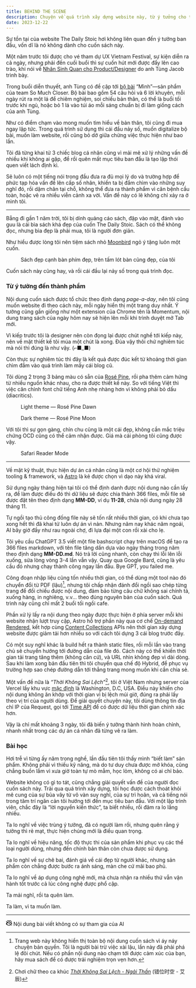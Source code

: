 ```yaml
---
title: BEHIND THE SCENE
description: Chuyện về quá trình xây dựng website này, từ ý tưởng cho tới thành phẩm, và bài học
date: 2023-12-22
---
```


Sự tồn tại của website The Daily Stoic hơi không liên quan đến ý tưởng ban đầu, vốn dĩ là nó không dành cho cuốn sách này.

Một năm trước tôi được cho vé tham dự UX Vietnam Festival, sự kiện diễn ra cả ngày, nhưng phải đến cuối buổi thì sự cuốn hút mới được đẩy lên cao trào, khi nói về [Nhân Sinh Quan cho Product/Designer](https://www.canva.com/design/DAFUVgvNt8I/ed8Bn-rM_O7013Tu-sC0lw/view) do anh Tùng Jacob trình bày.

Trong buổi diễn thuyết, anh Tùng có đề cập tới [bộ bài](https://readingcabin.vn/product/bo-bai-minh/) “Mình”—sản phẩm của team So Much Closer. Bộ bài bao gồm 54 câu hỏi và 6 lời khuyên, mỗi ngày rút ra một lá để chiêm nghiệm, soi chiếu bản thân, có thể là buổi tối trước khi ngủ, hoặc bỏ 1 lá vào túi áo mỗi sáng chuẩn bị đi làm giống cách của anh Tùng.

Như có điểm chạm vào mong muốn tìm hiểu về bản thân, tôi cũng đi mua ngay lập tức. Trong quá trình sử dụng thì cái đầu nảy số, muốn digitalize bộ bài, muốn làm website, rồi cũng bỏ dở giữa chừng việc thực hiện như bao lần.

Tôi đã từng khai tử 3 chiếc blog cá nhân cũng vì mải mê xử lý những vấn đề nhiều khi không ai gặp, để rồi quên mất mục tiêu ban đầu là tạo lập thói quen viết lách định kì.

Sẽ luôn có một tiếng nói trong đầu đưa ra đủ mọi lý do và trường hợp để phức tạp hóa vấn đề lên cấp số nhân, khiến ta bị đắm chìm vào những suy nghĩ đó, rồi dậm chân tại chỗ, không thể đưa ra thành phẩm vì căn bệnh cầu toàn, hoặc vẽ ra nhiều viễn cảnh xa vời. Vấn đề này có lẽ không chỉ xảy ra ở mình tôi.

***

Bẵng đi gần 1 năm trời, tôi bị dính quảng cáo sách, đập vào mặt, đánh vào guu là cái bìa sách khá đẹp của cuốn The Daily Stoic. Sách có thể không đọc, nhưng bìa đẹp là phải mua, tôi là người đơn giản.

Như hiểu được lòng tôi nên tiệm sách nhỏ [Moonbird](https://shopee.vn/moonbirdbooks) ngỏ ý tặng luôn một cuốn.

<figure>
  <div>
    <Image src="/images/book.jpeg" alt="" width={4032} height={2268} />
  </div>
  <figcaption>Sách đẹp cạnh bàn phím đẹp, trên tấm lót bàn cũng đẹp, của tôi</figcaption>
</figure>

Cuốn sách này cũng hay, và rồi cái đầu lại nảy số trong quá trình đọc.

### Từ ý tưởng đến thành phẩm

Nội dung cuốn sách được tổ chức theo định dạng _page-a-day_, nên tôi cũng muốn website đi theo cách này, mỗi ngày hiển thị một trang duy nhất. Ý tưởng cũng gần giống như một extension của Chrome tên là Momentum, nội dung trang sách của ngày hôm nay sẽ hiện lên mỗi khi trình duyệt mở Tab mới.

Vì kiếp trước tôi là designer nên còn đọng lại được chút nghề tới kiếp này, nên về mặt thiết kế tôi múa một chút là xong. Đùa vậy thôi chứ nghiêm túc mà nói thì đúng là như vậy. (⌐■_■)

Còn thực sự nghiêm túc thì đây là kết quả được đúc kết từ khoảng thời gian chìm đắm vào quá trình làm mấy cái blog cũ.

Tôi dùng 2 trong 3 bảng màu có sẵn của [Rosé Pine](https://rosepinetheme.com), rồi pha thêm cảm hứng từ nhiều nguồn khác nhau, cho ra được thiết kế này. So với tiếng Việt thì việc căn chỉnh font chữ tiếng Anh nhẹ nhàng hơn vì không phải bỏ dấu (diacritics).

<figure>
  <div>
    <Image src="/images/light.png" alt="" width={1480} height={2062} />
  </div>
  <figcaption>Light theme — Rosé Pine Dawn</figcaption>
</figure>

<figure>
  <div>
    <Image src="/images/dark.png" alt="" width={1480} height={2062} />
  </div>
  <figcaption>Dark theme — Rosé Pine Moon</figcaption>
</figure>

Với tôi thì sự gọn gàng, chỉn chu cũng là một cái đẹp, không cần mắc triệu chứng OCD cũng có thể cảm nhận được. Giá mà cái phòng tôi cũng được vậy.

<figure>
  <div>
    <Image src="/images/reader-mode.png" alt="" width={1608} height={2252} />
  </div>
  <figcaption>Safari Reader Mode</figcaption>
</figure>

***

Về mặt kỹ thuật, thực hiện dự án cá nhân cũng là một cơ hội thử nghiệm tooling & framework, và [Astro](https://astro.build) là kẻ được chọn vì dạo này khá viral.

Sử dụng ngày tháng hiện tại tôi có thể định danh được nội dung nào cần lấy ra, để làm được điều đó thì dữ liệu sẽ được chia thành 366 files, mỗi file sẽ được đặt tên theo định dạng **MM-DD**, ví dụ **11-28**, chứa nội dung ngày 28 tháng 11.

Tự ngồi tạo thủ công đống file này sẽ tốn rất nhiều thời gian, có khi chưa tạo xong hết thì đã khai tử luôn dự án vì nản. Nhưng năm nay khác năm ngoái, AI bây giờ đầy như rau ngoài chợ, đi lựa đại một con rồi xài cho lẹ.

Tôi yêu cầu ChatGPT 3.5 viết một file bashscript chạy trên macOS để tạo ra 366 files markdown, với tên file tăng dần dựa vào ngày tháng trong năm theo định dạng **MM-DD.md**. Nó trả lời cũng nhanh, còn chạy thì lỗi lên lỗi xuống, sửa lòng vòng 3-4 lần vẫn vậy. Quay qua Google Bard, cũng là yêu cầu đó nhưng chạy thành công ngay lần đầu. Bye GPT, you failed me.

Công đoạn nhập liệu cũng tốn nhiều thời gian, có thể dùng một tool nào đó chuyển đổi từ PDF (lậu)[^1], nhưng tôi chấp nhận đánh đổi ngồi sao chép từng trang để đối chiếu được nội dung, đảm bảo từng câu chữ không sai chính tả, xuống hàng, in nghiêng, v.v... theo đúng nguyên bản của cuốn sách. Quá trình này cũng chỉ mất 2 buổi tối ngồi cafe.

Phần xử lý lấy ra nội dung theo ngày được thực hiện ở phía server mỗi khi website nhận lượt truy cập, Astro hỗ trợ phần này qua cơ chế [On-demand Rendered](https://docs.astro.build/en/core-concepts/rendering-modes/#on-demand-rendered), kết hợp cùng [Content Collections](https://docs.astro.build/en/guides/content-collections/) APIs nên thời gian xây dựng website được giảm tải hơn nhiều so với cách tôi dựng 3 cái blog trước đây.

Có một suy nghĩ khác là build hết ra thành static files, rồi mỗi lần vào trang chủ sẽ chuyển hướng tới đường dẫn của file đó. Cách này có thể khiến thời gian tải trang tăng thêm (không căn cứ), và URL nhìn không đẹp vì dài dòng. Sau khi làm xong bản đầu tiên thì tôi chuyển qua chế độ Hybrid, để phục vụ trường hợp sao chép đường dẫn tới thẳng trang mong muốn khi cần chia sẻ.

Một vấn đề nữa là _“Thời Không Sai Lệch”_[^2], tôi ở Việt Nam nhưng server của Vercel lấy khu vực [mặc định](https://vercel.com/docs/edge-network/regions#compute-defaults) là Washington, D.C, USA. Điều này khiến cho nội dung không ăn khớp với thời gian vì bị lệch múi giờ, đúng ra phải lấy theo vị trí của người dùng. Để giải quyết chuyện này, tôi dùng thông tin địa chỉ IP của Request, gọi tới [Time API](https://timeapi.io) để có được dữ liệu thời gian chính xác hơn.

Vậy là chỉ mất khoảng 3 ngày, tôi đã biến ý tưởng thành hình hoàn chỉnh, nhanh nhất trong các dự án cá nhân đã từng vẽ ra làm.

### Bài học

Hơi trễ vì từng ấy năm trong nghề, lần đầu tiên tôi thấy mình “biết làm” sản phẩm. Không phải vì thiếu kỹ năng, mà do tư duy chưa được mở khóa, cũng chẳng buồn lắm vì xưa giờ toàn tự mò mẫm, học lỏm, không có ai chỉ bảo.

Website không có gì to tát, cũng chẳng giải quyết vấn đề của người đọc cuốn sách này. Trải qua quá trình xây dựng, tôi học được cách thoát khỏi mê cung của sự bủa vây từ vô vàn suy nghĩ, của sự trì hoãn, và cả tiếng nói trong tâm trí ngăn cản tôi hướng tới đến mục tiêu ban đầu. Với một lập trình viên, chắc đây là “lời nguyền kiến thức”, ta biết nhiều, rồi đâm ra lo lắng nhiều.

Ta lo nghĩ về việc trùng ý tưởng, đã có người làm rồi, nhưng quên rằng ý tưởng thì rẻ mạt, thực hiện chúng mới là điều quan trọng.

Ta lo nghĩ về hiệu năng, tốc độ thực thi của sản phẩm khi phục vụ các thể loại người dùng, nhưng đến chính bản thân còn chưa được sử dụng.

Ta lo nghĩ về sự chê bai, đánh giá về cái đẹp từ người khác, nhưng sản phẩm còn chẳng được bước ra ánh sáng, màn che cứ mãi bao phủ.

Ta lo nghĩ về áp dụng công nghệ mới, mà chưa nhận ra nhiều thứ vẫn vận hành tốt trước cả lúc công nghệ được phổ cập.

Ta mải nghĩ, rồi ta quên làm.

Ta làm, vì ta muốn làm.

***

[^1]: Trang web này không hiển thị toàn bộ nội dung cuốn sách vì áy náy chuyện bản quyền. Tôi là người bài trừ việc xài lậu, lần này đã phải phá lệ đôi chút. Nếu có phần nội dung nào chạm tới được cảm xúc của bạn, hãy mua sách để có được trải nghiệm trọn vẹn hơn.
[^2]: Chơi chữ theo ca khúc _[Thời Không Sai Lệch - Ngải Thần](https://music.youtube.com/watch?v=FVEpQ8a4fs0)_ (错位时空 - 艾辰)

<div class="inline-flex gap-3 text-rp-subtle italic tracking-wide mb-4">
<svg xmlns="http://www.w3.org/2000/svg" width="16" height="16" viewBox="0 0 16 16" class="relative top-1"><path fill="currentColor" d="M16 11.24c0 .112-.072.274-.21.467L13 9.688V7.862l-.023-.116c-.49.21-1.075.291-1.727.291c-.198 0-.388-.009-.571-.029L6.833 5.226a4.01 4.01 0 0 0 .17-.782c.117-.935-.037-1.395-.241-1.614c-.193-.206-.637-.413-1.682-.297c-.683.076-1.115.231-1.395.415l-1.257-.91c.579-.564 1.413-.877 2.485-.996c1.206-.134 2.262.034 2.944.765c.05.053.096.108.139.165c.044-.057.094-.112.143-.165c.682-.731 1.738-.899 2.944-.765c1.23.137 2.145.528 2.724 1.261c.566.715.693 1.614.693 2.484c0 .572-.053 1.148-.254 1.656c.066.228.098.429.126.612c.012.076.024.148.037.218c.924.385 1.522 1.471 1.591 2.095Zm-5.083-8.707c-1.044-.116-1.488.091-1.681.297c-.204.219-.359.679-.242 1.614c.091.726.303 1.231.618 1.553c.299.305.784.54 1.638.54c.922 0 1.28-.198 1.442-.379c.179-.2.308-.578.308-1.371c0-.765-.123-1.242-.37-1.554c-.233-.296-.693-.587-1.713-.7m2.511 11.074c-1.393.776-3.272 1.428-5.43 1.428c-4.562 0-7.873-2.914-7.998-3.749V9.338c.085-.628.677-1.686 1.588-2.065c.013-.07.024-.143.036-.218c.029-.183.06-.384.126-.612c-.18-.455-.241-.963-.252-1.475L.31 4.107A.747.747 0 0 1 0 3.509V3.49a.748.748 0 0 1 .625-.73c.156-.026.306.047.435.139l14.667 10.578a.592.592 0 0 1 .227.264a.752.752 0 0 1 .046.249v.022a.75.75 0 0 1-1.19.596Zm-1.367-.991L5.635 7.964a5.128 5.128 0 0 1-.889.073c-.652 0-1.236-.081-1.727-.291l-.023.116v4.255c.419.323 2.722 1.433 5.002 1.433c1.539 0 3.089-.505 4.063-.934"/></svg>
<span>Nội dung bài viết không có sự tham gia của AI</span>
</div>
